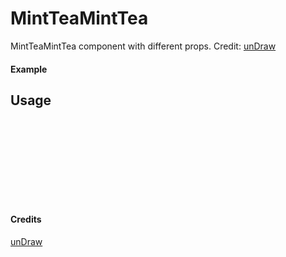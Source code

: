 
<Meta of={MintTeaMintTea} title="unDraw/MintTeaMintTea" />

# MintTeaMintTea

MintTeaMintTea component with different props.
Credit: [unDraw](https://undraw.co/illustrations)

#### Example

<Canvas of={MintTeaMintTea.Primary} />

## Usage

```ts
import { MintTeaMintTea } from "yadl-ui";

const Example = () => {
  return (
      <MintTeaMintTea />
  );
};

export default Example;
```

#### Credits
[unDraw](https://undraw.co/illustrations)
